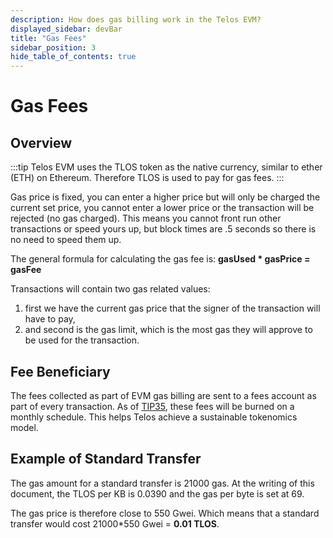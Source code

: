```yaml
---
description: How does gas billing work in the Telos EVM?
displayed_sidebar: devBar
title: "Gas Fees"
sidebar_position: 3
hide_table_of_contents: true
---
```


# Gas Fees

## Overview

:::tip
Telos EVM uses the TLOS token as the native currency, similar to ether (ETH) on Ethereum. Therefore TLOS is used to pay for gas fees.
:::

Gas price is fixed, you can enter a higher price but will only be charged the current set price, you cannot enter a lower price or the transaction will be rejected (no gas charged). This means you cannot front run other transactions or speed yours up, but block times are .5 seconds so there is no need to speed them up.

The general formula for calculating the gas fee is: __gasUsed * gasPrice = gasFee__

Transactions will contain two gas related values:

1. first we have the current gas price that the signer of the transaction will have to pay,&#x20;
2. and second is the gas limit, which is the most gas they will approve to be used for the transaction.

## Fee Beneficiary

The fees collected as part of EVM gas billing are sent to a fees account as part of every transaction. As of [TIP35](https://app.telos.net/trails/ballot/tip.35.gov/1707780214676), these fees will be burned on a monthly schedule. This helps Telos achieve a sustainable tokenomics model.

## Example of Standard Transfer

The gas amount for a standard transfer is 21000 gas. At the writing of this document, the TLOS per KB is 0.0390 and the gas per byte is set at 69.

The gas price is therefore close to 550 Gwei. Which means that a standard transfer would cost 21000\*550 Gwei = **0.01 TLOS**.
